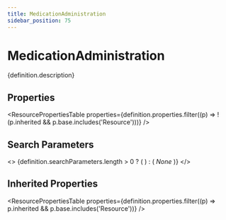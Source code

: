 ```yaml
---
title: MedicationAdministration
sidebar_position: 75
---
```



# MedicationAdministration

<p>{definition.description}</p>

## Properties

<ResourcePropertiesTable properties={definition.properties.filter((p) => !(p.inherited && p.base.includes('Resource')))} />

## Search Parameters

<>
  {definition.searchParameters.length > 0 ? (
    <SearchParamsTable searchParams={definition.searchParameters} />
  ) : (
    <em>None</em>
  )}
</>

## Inherited Properties

<ResourcePropertiesTable properties={definition.properties.filter((p) => p.inherited && p.base.includes('Resource'))} />


